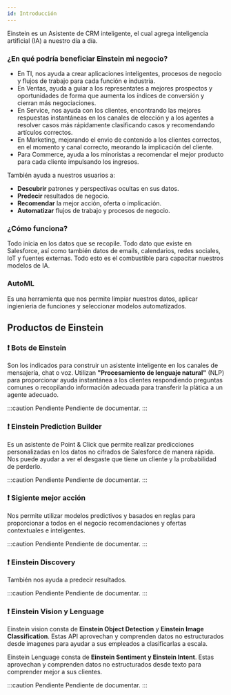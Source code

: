 ```yaml
---
id: Introducción
---
```


Einstein es un Asistente de CRM inteligente, el cual agrega inteligencia artificial (IA) a nuestro día a día.

### ¿En qué podría beneficiar Einstein mi negocio?
* En TI, nos ayuda a crear aplicaciones inteligentes, procesos de negocio y flujos de trabajo para cada función e industria.
* En Ventas, ayuda a guiar a los representates a mejores prospectos y oportunidades de forma que aumenta los índices de conversión y cierran más negociaciones.
* En Service, nos ayuda con los clientes, encontrando las mejores respuestas instantáneas en los canales de elección y
a los agentes a resolver casos más rápidamente clasificando casos y recomendando artículos correctos.
* En Marketing, mejorando el envio de contenido a los clientes correctos, en el momento y canal correcto, meorando la implicación del cliente.
* Para Commerce, ayuda a los minoristas a recomendar el mejor producto para cada cliente impulsando los ingresos.

También ayuda a nuestros usuarios a:
* **Descubrir** patrones y perspectivas ocultas en sus datos.
* **Predecir** resultados de negocio.
* **Recomendar** la mejor acción, oferta o implicación.
* **Automatizar** flujos de trabajo y procesos de negocio.


### ¿Cómo funciona?
Todo inicia en los datos que se recopile. Todo dato que existe en Salesforce, así como también datos de emails, calendarios,
redes sociales, IoT y fuentes externas. Todo esto es el combustible para capacitar nuestros modelos de IA. 

### AutoML
Es una herramienta que nos permite limpiar nuestros datos, aplicar ingienieria de funciones y seleccionar modelos automatizados.

## Productos de Einstein

### :exclamation: Bots de Einstein
Son los indicados para construir un asistente inteligente en los canales de mensajería, chat o voz. 
Utilizan **"Procesamiento de lenguaje natural"** (NLP) para proporcionar ayuda instantánea a los clientes respondiendo preguntas comunes
o recopilando información adecuada para transferir la plática a un agente adecuado.

:::caution Pendiente
Pendiente de documentar.
:::


### :exclamation: Einstein Prediction Builder
Es un asistente de Point & Click que permite realizar predicciones personalizadas en los datos no cifrados de Salesforce de manera rápida.
Nos puede ayudar a ver el desgaste que tiene un cliente y la probabilidad de perderlo.

:::caution Pendiente
Pendiente de documentar.
:::

### :exclamation: Sigiente mejor acción
Nos permite utilizar modelos predictivos y basados en reglas para proporcionar a todos en el negocio recomendaciones y ofertas
contextuales e inteligentes.

:::caution Pendiente
Pendiente de documentar.
:::


### :exclamation: Einstein Discovery
También nos ayuda a predecir resultados.

:::caution Pendiente
Pendiente de documentar.
:::


### :exclamation: Einstein Vision y Lenguage
Einstein vision consta de **Einstein Object Detection** y **Einstein Image Classification**. Estas API aprovechan y comprenden datos no estructurados desde
imagenes para ayudar a sus empleados a clasificarlas a escala.

Einstein Lenguage consta de **Einstein Sentiment y Einstein Intent**. Estas aprovechan y comprenden datos no estructurados desde texto
para comprender mejor a sus clientes.

:::caution Pendiente
Pendiente de documentar.
:::
